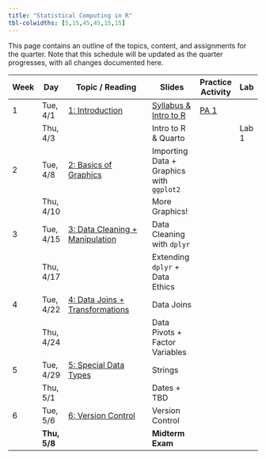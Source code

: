```yaml
---
title: "Statistical Computing in R"
tbl-colwidths: [5,15,45,45,15,15]
---
```


This page contains an outline of the topics, content, and assignments for the quarter. Note that this schedule will be updated as the quarter progresses, with all changes documented here.

| Week | Day          | Topic / Reading                                                                                                         | Slides                                                | Practice Activity                   | Lab   |
|------|--------------|-------------------------------------------------------------------------------------------------------------------------|-------------------------------------------------------|-------------------------------------|-------|
| 1    | Tue, 4/1     | [1: Introduction](https://manncz.github.io/stat331-calpoly-text/01-introduction.html)                                   | [Syllabus & Intro to R](slides/week-1/w1-intro-r.qmd) | [PA 1](practice-activities/pa1.qmd) |       |
|      | Thu, 4/3     |                                                                                                                         | Intro to R & Quarto                                   |                                     | Lab 1 |
| 2    | Tue, 4/8     | [2: Basics of Graphics](https://manncz.github.io/stat331-calpoly-text/02-tidy-data-and-basics-of-graphics.html)         | Importing Data + Graphics with `ggplot2`              |                                     |       |
|      | Thu, 4/10    |                                                                                                                         | More Graphics!                                        |                                     |       |
| 3    | Tue, 4/15    | [3: Data Cleaning + Manipulation](https://manncz.github.io/stat331-calpoly-text/03-data-cleaning-and-manipulation.html) | Data Cleaning with `dplyr`                            |                                     |       |
|      | Thu, 4/17    |                                                                                                                         | Extending `dplyr` + Data Ethics                       |                                     |       |
| 4    | Tue, 4/22    | [4: Data Joins + Transformations](https://manncz.github.io/stat331-calpoly-text/04-data-joins-and-transformations.html) | Data Joins                                            |                                     |       |
|      | Thu, 4/24    |                                                                                                                         | Data Pivots + Factor Variables                        |                                     |       |
| 5    | Tue, 4/29    | [5: Special Data Types](5%20Special%20Data%20Types)                                                                     | Strings                                               |                                     |       |
|      | Thu, 5/1     |                                                                                                                         | Dates + TBD                                           |                                     |       |
| 6    | Tue, 5/6     | [6: Version Control](6%20Version%20Control)                                                                             | Version Control                                       |                                     |       |
|      | **Thu, 5/8** |                                                                                                                         | **Midterm Exam**                                      |                                     |       |
